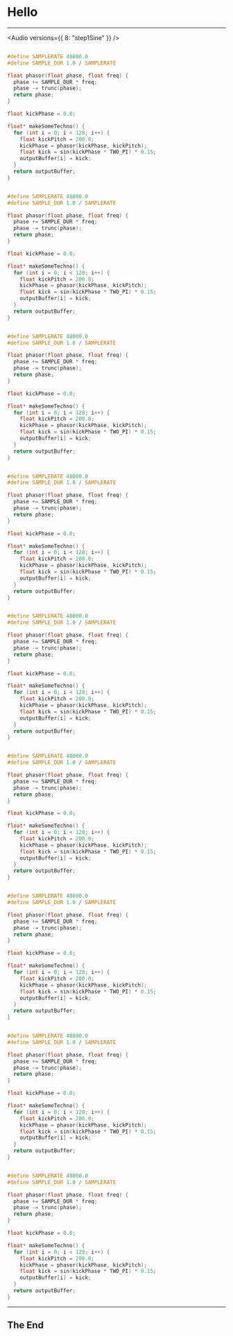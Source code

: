 



<Head>
  <title>Making Minimal Techno with WebAssembly And a C Compiler</title>
</Head>

# Hello

---

<Audio versions={{ 8: "step1Sine" }} />

<CodeSurfer >

```c 2:3 title="Sine Wave" subtitle="Duration of a sample"

#define SAMPLERATE 48000.0
#define SAMPLE_DUR 1.0 / SAMPLERATE

float phasor(float phase, float freq) {
  phase += SAMPLE_DUR * freq;
  phase -= trunc(phase);
  return phase;
}

float kickPhase = 0.0;

float* makeSomeTechno() {
  for (int i = 0; i < 128; i++) {
    float kickPitch = 200.0;
    kickPhase = phasor(kickPhase, kickPitch);
    float kick = sin(kickPhase * TWO_PI) * 0.15;
    outputBuffer[i] = kick;
  }
  return outputBuffer;
}

```

```c 5 title="Sine Wave" subtitle="Phasor between 0 and 1 at a given frequency"

#define SAMPLERATE 48000.0
#define SAMPLE_DUR 1.0 / SAMPLERATE

float phasor(float phase, float freq) {
  phase += SAMPLE_DUR * freq;
  phase -= trunc(phase);
  return phase;
}

float kickPhase = 0.0;

float* makeSomeTechno() {
  for (int i = 0; i < 128; i++) {
    float kickPitch = 200.0;
    kickPhase = phasor(kickPhase, kickPitch);
    float kick = sin(kickPhase * TWO_PI) * 0.15;
    outputBuffer[i] = kick;
  }
  return outputBuffer;
}

```

```c 6 title="Sine Wave" subtitle="Increment at every sample"

#define SAMPLERATE 48000.0
#define SAMPLE_DUR 1.0 / SAMPLERATE

float phasor(float phase, float freq) {
  phase += SAMPLE_DUR * freq;
  phase -= trunc(phase);
  return phase;
}

float kickPhase = 0.0;

float* makeSomeTechno() {
  for (int i = 0; i < 128; i++) {
    float kickPitch = 200.0;
    kickPhase = phasor(kickPhase, kickPitch);
    float kick = sin(kickPhase * TWO_PI) * 0.15;
    outputBuffer[i] = kick;
  }
  return outputBuffer;
}

```

```c 7 title="Sine Wave" subtitle="Keep between 0-1"

#define SAMPLERATE 48000.0
#define SAMPLE_DUR 1.0 / SAMPLERATE

float phasor(float phase, float freq) {
  phase += SAMPLE_DUR * freq;
  phase -= trunc(phase);
  return phase;
}

float kickPhase = 0.0;

float* makeSomeTechno() {
  for (int i = 0; i < 128; i++) {
    float kickPitch = 200.0;
    kickPhase = phasor(kickPhase, kickPitch);
    float kick = sin(kickPhase * TWO_PI) * 0.15;
    outputBuffer[i] = kick;
  }
  return outputBuffer;
}

```

```c 5:9 title="Sine Wave"

#define SAMPLERATE 48000.0
#define SAMPLE_DUR 1.0 / SAMPLERATE

float phasor(float phase, float freq) {
  phase += SAMPLE_DUR * freq;
  phase -= trunc(phase);
  return phase;
}

float kickPhase = 0.0;

float* makeSomeTechno() {
  for (int i = 0; i < 128; i++) {
    float kickPitch = 200.0;
    kickPhase = phasor(kickPhase, kickPitch);
    float kick = sin(kickPhase * TWO_PI) * 0.15;
    outputBuffer[i] = kick;
  }
  return outputBuffer;
}

```

```c 11,15:16 title="Sine Wave" subtitle="Accumulate phase at 200Hz"

#define SAMPLERATE 48000.0
#define SAMPLE_DUR 1.0 / SAMPLERATE

float phasor(float phase, float freq) {
  phase += SAMPLE_DUR * freq;
  phase -= trunc(phase);
  return phase;
}

float kickPhase = 0.0;

float* makeSomeTechno() {
  for (int i = 0; i < 128; i++) {
    float kickPitch = 200.0;
    kickPhase = phasor(kickPhase, kickPitch);
    float kick = sin(kickPhase * TWO_PI) * 0.15;
    outputBuffer[i] = kick;
  }
  return outputBuffer;
}

```

```c 17[18:40] title="Sine Wave" subtitle="Calculate sinusoid"

#define SAMPLERATE 48000.0
#define SAMPLE_DUR 1.0 / SAMPLERATE

float phasor(float phase, float freq) {
  phase += SAMPLE_DUR * freq;
  phase -= trunc(phase);
  return phase;
}

float kickPhase = 0.0;

float* makeSomeTechno() {
  for (int i = 0; i < 128; i++) {
    float kickPitch = 200.0;
    kickPhase = phasor(kickPhase, kickPitch);
    float kick = sin(kickPhase * TWO_PI) * 0.15;
    outputBuffer[i] = kick;
  }
  return outputBuffer;
}

```

```c 17[42:47],18 title="Sine Wave" subtitle="Make it less loud and output"

#define SAMPLERATE 48000.0
#define SAMPLE_DUR 1.0 / SAMPLERATE

float phasor(float phase, float freq) {
  phase += SAMPLE_DUR * freq;
  phase -= trunc(phase);
  return phase;
}

float kickPhase = 0.0;

float* makeSomeTechno() {
  for (int i = 0; i < 128; i++) {
    float kickPitch = 200.0;
    kickPhase = phasor(kickPhase, kickPitch);
    float kick = sin(kickPhase * TWO_PI) * 0.15;
    outputBuffer[i] = kick;
  }
  return outputBuffer;
}

```

```c title="Sine Wave"

#define SAMPLERATE 48000.0
#define SAMPLE_DUR 1.0 / SAMPLERATE

float phasor(float phase, float freq) {
  phase += SAMPLE_DUR * freq;
  phase -= trunc(phase);
  return phase;
}

float kickPhase = 0.0;

float* makeSomeTechno() {
  for (int i = 0; i < 128; i++) {
    float kickPitch = 200.0;
    kickPhase = phasor(kickPhase, kickPitch);
    float kick = sin(kickPhase * TWO_PI) * 0.15;
    outputBuffer[i] = kick;
  }
  return outputBuffer;
}

```

</CodeSurfer>

---

## The End

